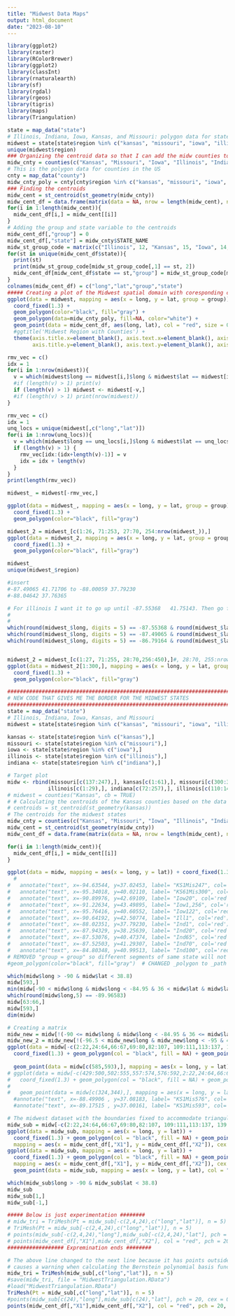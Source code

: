 ```yaml
---
title: "Midwest Data Maps"
output: html_document
date: "2023-08-10"
---
```

```r
library(ggplot2)
library(raster)
library(RColorBrewer)
library(ggplot2)
library(classInt)
library(rnaturalearth)
library(sf)
library(rgdal)
library(rgeos)
library(tigris)
library(maps)
library(Triangulation)
```

```r
state = map_data("state")
# Illinois, Indiana, Iowa, Kansas, and Missouri: polygon data for states
midwest = state[state$region %in% c("kansas", "missouri", "iowa", "illinois", "indiana"),]
unique(midwest$region)
### Organizing the centroid data so that I can add the midw counties to the midwest map below
midw_cnty = counties(c("Kansas", "Missouri", "Iowa", "Illinois", "Indiana"), cb = T)
# This is the polygon data for counties in the US
cnty = map_data("county")
midw_cnty_poly = cnty[cnty$region %in% c("kansas", "missouri", "iowa", "illinois", "indiana"),]
### Finding the centroids
midw_cent = st_centroid(st_geometry(midw_cnty))
midw_cent_df = data.frame(matrix(data = NA, nrow = length(midw_cent), ncol = 2))
for(i in 1:length(midw_cent)){
  midw_cent_df[i,] = midw_cent[[i]]
}
# Adding the group and state variable to the centroids
midw_cent_df[,"group"] = 0
midw_cent_df[,"state"] = midw_cnty$STATE_NAME
midw_st_group_code = matrix(c("Illinois", 12, "Kansas", 15, "Iowa", 14, "Missouri", 27, "Indiana", 13), nrow = 5, ncol = 2, byrow = T)
for(st in unique(midw_cent_df$state)){
  print(st)
  print(midw_st_group_code[midw_st_group_code[,1] == st, 2])
  midw_cent_df[midw_cent_df$state == st,"group"] = midw_st_group_code[midw_st_group_code[,1] == st, 2]
}
colnames(midw_cent_df) = c("long","lat","group","state")
##### Creating a plot of the Midwest spatial domain with coresponding counties 
ggplot(data = midwest, mapping = aes(x = long, y = lat, group = group)) +
  coord_fixed(1.3) + 
  geom_polygon(color="black", fill="gray") + 
  geom_polygon(data=midw_cnty_poly, fill=NA, color="white") + 
  geom_point(data = midw_cent_df, aes(long, lat), col = "red", size = 0.5) + 
  #ggtitle('Midwest Region with Counties') + 
  theme(axis.title.x=element_blank(), axis.text.x=element_blank(), axis.ticks.x=element_blank(),
        axis.title.y=element_blank(), axis.text.y=element_blank(), axis.ticks.y=element_blank())
```









```r
rmv_vec = c()
idx = 1
for(i in 1:nrow(midwest)){
  v = which(midwest$long == midwest[i,]$long & midwest$lat == midwest[i,]$lat)
  #if (length(v) > 1) print(v)
  if (length(v) > 1) midwest <- midwest[-v,]
  #if (length(v) > 1) print(nrow(midwest))
}
```

```r
rmv_vec = c()
idx = 1
unq_locs = unique(midwest[,c("long","lat")])
for(i in 1:nrow(unq_locs)){
  v = which(midwest$long == unq_locs[i,]$long & midwest$lat == unq_locs[i,]$lat)
  if (length(v) > 1) {
    rmv_vec[idx:(idx+length(v)-1)] = v
    idx = idx + length(v)
  } 
}
print(length(rmv_vec))

midwest_ = midwest[-rmv_vec,]
```

```r
ggplot(data = midwest_, mapping = aes(x = long, y = lat, group = group)) +
  coord_fixed(1.3) + 
  geom_polygon(color="black", fill="gray")

```


```r


midwest_2 = midwest_[c(1:26, 71:253, 27:70, 254:nrow(midwest_)),]
ggplot(data = midwest_2, mapping = aes(x = long, y = lat, group = group)) +
  coord_fixed(1.3) + 
  geom_polygon(color="black", fill="gray")

```


```r
midwest_
unique(midwest_$region)
```


```r
#insert
#-87.49065 41.71706 to -88.00059 37.79230
#-88.04642 37.76365

# For illinois I want it to go up until -87.55368	41.75143. Then go from -87.49065 41.71706 for indiana up until it gets to -86.79164	37.98137
#
# 
which(round(midwest_$long, digits = 5) == -87.55368 & round(midwest_$lat, digits = 5) == 41.75143)
which(round(midwest_$long, digits = 5) == -87.49065 & round(midwest_$lat, digits = 5) == 41.71706)
which(round(midwest_$long, digits = 5) == -86.79164 & round(midwest_$lat, digits = 5) == 37.98137)


midwest_2 = midwest_[c(1:27, 71:255, 28:70,256:450),]#, 28:70, 255:nrow(midwest_)),]
ggplot(data = midwest_2[1:300,], mapping = aes(x = long, y = lat, group = group)) +
  coord_fixed(1.3) + 
  geom_polygon(color="black", fill="gray")

```

```r
##################################################################################################
# NEW CODE THAT GIVES ME THE BORDER FOR THE MIDWEST STATES
##################################################################################################
state = map_data("state")
# Illinois, Indiana, Iowa, Kansas, and Missouri
midwest = state[state$region %in% c("kansas", "missouri", "iowa", "illinois", "indiana"),]

kansas <- state[state$region %in% c("kansas"),]
missouri <- state[state$region %in% c("missouri"),]
iowa <- state[state$region %in% c("iowa"),]
illinois <- state[state$region %in% c("illinois"),]
indiana <- state[state$region %in% c("indiana"),]

# Target plot
midw <- rbind(missouri[c(137:247),], kansas[c(1:61),], missouri[c(300:315),], iowa[c(122:256, 1:20),],
             illinois[c(1:29),], indiana[c(72:257),], illinois[c(110:144),])
# midwest = counties("Kansas", cb = TRUE)
# # Calculating the centroids of the Kansas counties based on the data object kansas
# centroids = st_centroid(st_geometry(kansas))
# The centroids for the midwest states
midw_cnty = counties(c("Kansas", "Missouri", "Iowa", "Illinois", "Indiana"), cb = T)
midw_cent = st_centroid(st_geometry(midw_cnty))
midw_cent_df = data.frame(matrix(data = NA, nrow = length(midw_cent), ncol = 2))

for(i in 1:length(midw_cent)){
  midw_cent_df[i,] = midw_cent[[i]]
}

ggplot(data = midw, mapping = aes(x = long, y = lat)) + coord_fixed(1.3) + geom_path() + geom_point(data = midw_cent_df, mapping = aes(x = midw_cent_df[,"X1"], y = midw_cent_df[,"X2"]), cex = 0.8)
  # 
#   annotate("text", x=-94.63544, y=37.02453, label= "KS1Mis247", col='red') +
#   annotate("text", x=-95.34018, y=40.02110, label= "KS61Mis300", col='red') +
#   annotate("text", x=-90.89976, y=42.69109, label= "Iow20", col='red') +
#   annotate("text", x=-91.22634, y=43.49895, label= "Iow1,256", col='red') +
#   annotate("text", x=-95.76416, y=40.60552, label= "Iow122", col='red') +
#   annotate("text", x=-90.64192, y=42.50774, label= "Ill1", col='red') +
#   annotate("text", x=-88.02351, y=37.79230, label= "Ind1", col='red') +
#   annotate("text", x=-87.94329, y=38.25639, label= "Ind20", col='red') +
#   annotate("text", x=-87.53076, y=40.47374, label= "Ind65", col='red') +
#   annotate("text", x=-87.52503, y=41.29307, label= "Ind70", col='red') +
#   annotate("text", x=-84.80348, y=40.99513, label= "Ind100", col='red')
# REMOVED "group = group" so different segments of same state will not be drawn consecutively
#geom_polygon(color="black", fill="gray")  # CHANGED _polygon to _path to avoid closing the loop in drawing
```
```r
which(midw$long > -90 & midw$lat < 38.8)
midw[593,]
min(midw[-90 < midw$long & midw$long < -84.95 & 36 < midw$lat & midw$lat < 38.8,]$long)
which(round(midw$long,5) == -89.96583)
midw[63:66,]
midw[593,]
dim(midw)
```


```r
# Creating a matrix 
midw_new = midw[!(-90 <= midw$long & midw$long < -84.95 & 36 <= midw$lat & midw$lat < 38.8),]
midw_new_2 = midw_new[!(-96.5 < midw_new$long & midw_new$long < -95 & 40.1 < midw_new$lat & midw_new$lat < 43.5),]
ggplot(data = midw[-c(2:22,24:64,66:67,69:80,82:107, 109:111,113:137, 139:148, 150:172,174:272,274:301,303:323,325:343,345:355,357:378,380:385,387:394,396:426,428:472,474:514,516:555,557:574,576:584,586:592),], mapping = aes(x = long, y = lat)) + 
  coord_fixed(1.3) + geom_polygon(col = "black", fill = NA) + geom_point(data = midw_cent_df, mapping = aes(x = midw_cent_df[,"X1"], 
                                                                                                            y = midw_cent_df[,"X2"]), cex = 0.8) + 
  geom_point(data = midw[c(585,593),], mapping = aes(x = long, y = lat), col = "red")
# ggplot(data = midw[-c(429:500,502:555,557:574,576:592,2:22,24:64,66:67,69:80,82:107, 109:111,113:137, 139:148, 150:172,174:272,274:301,303:323,),], mapping = aes(x = long, y = lat)) + 
#   coord_fixed(1.3) + geom_polygon(col = "black", fill = NA) + geom_point(data = midw_cent_df, mapping = aes(x = midw_cent_df[,"X1"], 
#                                                                                                             y = midw_cent_df[,"X2"]), cex = 0.8) + 
#   geom_point(data = midw[c(324,344),], mapping = aes(x = long, y = lat), col = "red")
  #annotate("text", x=-88.49906	, y=37.08183, label= "KS1Mis576", col='red') +
  #annotate("text", x=-89.17515	, y=37.00161, label= "KS1Mis593", col='red') 
```

```r
# The midwest dataset with the boundaries fixed to accommodate triangulations
midw_sub = midw[-c(2:22,24:64,66:67,69:80,82:107, 109:111,113:137, 139:148, 150:172,174:272,274:301,303:323,325:343,345:355,357:378,380:385,387:394,396:426,428:472,474:514,516:555,557:574,576:584,586:592),]
ggplot(data = midw_sub, mapping = aes(x = long, y = lat)) + 
  coord_fixed(1.3) + geom_polygon(col = "black", fill = NA) + geom_point(data = midw_cent_df, 
  mapping = aes(x = midw_cent_df[,"X1"], y = midw_cent_df[,"X2"]), cex = 0.8) 
ggplot(data = midw_sub, mapping = aes(x = long, y = lat)) + 
  coord_fixed(1.3) + geom_polygon(col = "black", fill = NA) + geom_point(data = midw_cent_df, 
  mapping = aes(x = midw_cent_df[,"X1"], y = midw_cent_df[,"X2"]), cex = 0.8) +
  geom_point(data = midw_sub, mapping = aes(x = long, y = lat), col = "red")
```









```r
which(midw_sub$long > -90 & midw_sub$lat < 38.8)
midw_sub
midw_sub[1,]
midw_sub[-1,]
```

```r
##### Below is just experimentation ########
# midw_tri = TriMesh(Pt = midw_sub[-c(2,4,24),c("long","lat")], n = 5)
# TriMesh(Pt = midw_sub[-c(2,4,24),c("long","lat")], n = 5)
# points(midw_sub[-c(2,4,24),"long"],midw_sub[-c(2,4,24),"lat"], pch = 20, cex = 0.6, col = "red")
# points(midw_cent_df[,"X1"],midw_cent_df[,"X2"], col = "red", pch = 20, cex = 0.6)
################## Expremination ends ########

# The above line changed to the next line because it has points outside the boundary which
# causes a warning when calculating the Bernstein polynomial basis functions for the spatial domain. 
midw_tri = TriMesh(midw_sub[,c("long","lat")], n = 5)
#save(midw_tri, file = "MidwestTriangulation.RData")
#load("MidwestTriangulation.RData")
TriMesh(Pt = midw_sub[,c("long","lat")], n = 5)
#points(midw_sub[c(24),"long"],midw_sub[c(24),"lat"], pch = 20, cex = 0.6, col = "blue")
points(midw_cent_df[,"X1"],midw_cent_df[,"X2"], col = "red", pch = 20, cex = 0.6)
```










